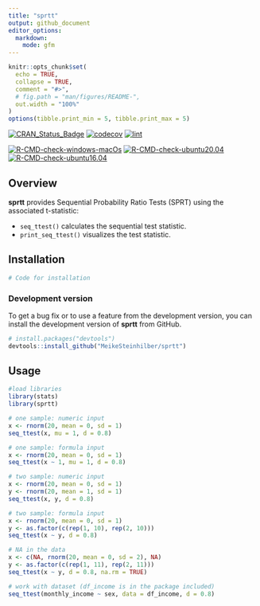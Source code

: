 ```yaml
---
title: "sprtt"
output: github_document
editor_options:
  markdown:
    mode: gfm
---
```


```r
knitr::opts_chunk$set(
  echo = TRUE,
  collapse = TRUE,
  comment = "#>",
  # fig.path = "man/figures/README-",
  out.width = "100%"
)
options(tibble.print_min = 5, tibble.print_max = 5)
```

<!-- badges: start -->
[![CRAN_Status_Badge](http://www.r-pkg.org/badges/version/sprtt?color=green)](https://cran.r-project.org/package=sprtt) [![codecov](https://codecov.io/gh/MeikeSteinhilber/sprtt/branch/main/graph/badge.svg?token=IQHTDTRBAW)](https://codecov.io/gh/MeikeSteinhilber/sprtt)
[![lint](https://github.com/MeikeSteinhilber/sprtt/actions/workflows/lint.yaml/badge.svg)](https://github.com/MeikeSteinhilber/sprtt/actions/workflows/lint.yaml)


[![R-CMD-check-windows-macOs](https://github.com/MeikeSteinhilber/sprtt/workflows/R-CMD-check-windows-macOs/badge.svg)](https://github.com/MeikeSteinhilber/sprtt/actions)
[![R-CMD-check-ubuntu20.04](https://github.com/MeikeSteinhilber/sprtt/workflows/R-CMD-check-ubuntu20.04/badge.svg)](https://github.com/MeikeSteinhilber/sprtt/actions)
[![R-CMD-check-ubuntu16.04](https://github.com/MeikeSteinhilber/sprtt/workflows/R-CMD-check-ubuntu16.04/badge.svg)](https://github.com/MeikeSteinhilber/sprtt/actions)



<!-- badges: end -->

## Overview

**sprtt** provides Sequential Probability Ratio Tests (SPRT) using the associated t-statistic:

-   `seq_ttest()` calculates the sequential test statistic.
-   `print_seq_ttest()` visualizes the test statistic.

## Installation

```r
# Code for installation

```

### Development version

To get a bug fix or to use a feature from the development version, you can install the development version of **sprtt** from GitHub.
```r
# install.packages("devtools")
devtools::install_github("MeikeSteinhilber/sprtt")
```


   

## Usage

```r
#load libraries
library(stats)
library(sprtt)

# one sample: numeric input
x <- rnorm(20, mean = 0, sd = 1)
seq_ttest(x, mu = 1, d = 0.8)

# one sample: formula input
x <- rnorm(20, mean = 0, sd = 1)
seq_ttest(x ~ 1, mu = 1, d = 0.8)

# two sample: numeric input
x <- rnorm(20, mean = 0, sd = 1)
y <- rnorm(20, mean = 1, sd = 1)
seq_ttest(x, y, d = 0.8)

# two sample: formula input
x <- rnorm(20, mean = 0, sd = 1)
y <- as.factor(c(rep(1, 10), rep(2, 10)))
seq_ttest(x ~ y, d = 0.8)

# NA in the data
x <- c(NA, rnorm(20, mean = 0, sd = 2), NA)
y <- as.factor(c(rep(1, 11), rep(2, 11)))
seq_ttest(x ~ y, d = 0.8, na.rm = TRUE)

# work with dataset (df_income is in the package included)
seq_ttest(monthly_income ~ sex, data = df_income, d = 0.8)
```
